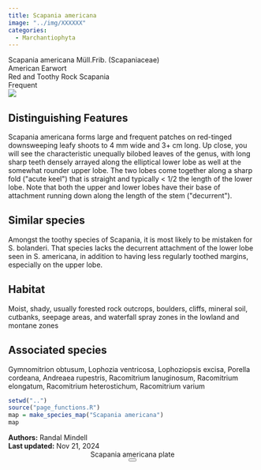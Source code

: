 ```yaml
---
title: Scapania americana
image: "../img/XXXXXX"
categories:
  - Marchantiophyta
---
```


<div class="info-panel">
 <div class="info-top">
  <div class="taxon-scientific"><span class="taxon-name">Scapania americana</span> <span class="taxon-authority">Müll.Frib.</span> <span class="taxon-family">(Scapaniaceae)</span></div>
  <div class="taxon-common">American Earwort</div>
 </div>
 <div class="info-bottom">
  <div class="taxon-qnd">Red and Toothy Rock Scapania</div>
  <div class="taxon-abundance">Frequent</div>
 </div>
</div>
<div class="imerss-content-frame">
 <div class="imerss-image-header">
  <div class="imerss-image-holder imerss-column-left" data-toggle="tooltip" style="background-image: url(../img/XXXXXX)" title="XXXXXX">
  </div>

  <div class="imerss-image-holder imerss-column-right" data-toggle="tooltip" style="background-image: url(../img/XXXXXX)" title="XXXXXX">
  </div>
 
 </div>
 <div class="imerss-content-lower">
  <div class="imerss-column-left">
  <div class="tab-microscope" data-micromodal-trigger="modal-plate">
  <img src="../img/bryo guide microscope.png"/>
  </div>

<h2>Distinguishing Features</h2>

Scapania americana forms large and frequent patches on red-tinged downsweeping leafy shoots to 4 mm wide and 3+ cm long. Up close, you will see the characteristic unequally bilobed leaves of the genus, with long sharp teeth densely arrayed along the elliptical lower lobe as well at the somewhat rounder upper lobe. The two lobes come together along a sharp fold (&quot;acute keel&quot;) that is straight and typically &lt; 1/2 the length of the lower lobe. Note that both the upper and lower lobes have their base of attachment running down along the length of the stem (&quot;decurrent&quot;). 

<h2>Similar species</h2>

Amongst the toothy species of Scapania, it is most likely to be mistaken for S. bolanderi. That species lacks the decurrent attachment of the lower lobe seen in S. americana, in addition to having less regularly toothed margins, especially on the upper lobe. 

<h2>Habitat</h2>

Moist, shady, usually forested rock outcrops, boulders, cliffs, mineral soil, cutbanks, seepage areas, and waterfall spray zones in the lowland and montane zones

<h2>Associated species</h2>

Gymnomitrion obtusum, Lophozia ventricosa, Lophoziopsis excisa, Porella cordeana, Andreaea rupestris, Racomitrium lanuginosum, Racomitrium elongatum, Racomitrium heterostichum, Racomitrium varium
</div>

<div class="imerss-column-right">

<div class="imerss-image-holder imerss-column-right" data-toggle="tooltip" style="background-image: url(../img/XXXXX)" title="XXXXX">
</div>

<div class="imerss-map-holder">
```r
setwd("..")
source("page_functions.R")
map = make_species_map("Scapania americana")
map
```
</div>

</div>

</div>
</div>

<div class="taxon-footer">
 <div class="taxon-authors"><b>Authors:</b> <span>Randal Mindell</span></div>
 <div class="taxon-update"><b>Last updated:</b> <span>Nov 21, 2024</span></div>
</div>

<div class="modal micromodal-slide" id="modal-plate" aria-hidden="true">
 <div class="modal__overlay" tabindex="-1" data-micromodal-close>
  <div class="modal__container" role="dialog" aria-modal="true" aria-labelledby="modal-plate-title" >
   <header class="modal__header">
   <div class="modal__title" id="modal-plate-title">
  Scapania americana plate
   </div>
   <button class="modal__close" aria-label="Close" data-micromodal-close></button>
   </header>
  <div class="modal__content" id="modal-plate-content">
   <div class="imerss-image-holder" data-toggle="tooltip" style="background-image: url(../img/XXXXX)" title="XXXXX">
  </div>
  </div>
  </div>
 </div>
</div>

<script src="../js/micromodal.min.js"></script>
<link href="../css/style-taxon.css" rel="stylesheet">
<link href="../css/micromodal.css" rel="stylesheet">

<script>
MicroModal.init();
</script>


